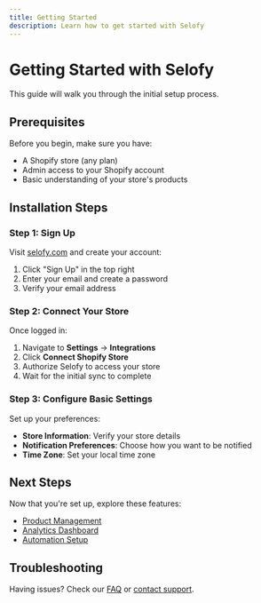 ```yaml
---
title: Getting Started
description: Learn how to get started with Selofy
---
```


# Getting Started with Selofy

This guide will walk you through the initial setup process.

## Prerequisites

Before you begin, make sure you have:

- A Shopify store (any plan)
- Admin access to your Shopify account
- Basic understanding of your store's products

## Installation Steps

### Step 1: Sign Up

Visit [selofy.com](https://selofy.com) and create your account:

1. Click "Sign Up" in the top right
2. Enter your email and create a password
3. Verify your email address

### Step 2: Connect Your Store

Once logged in:

1. Navigate to **Settings** → **Integrations**
2. Click **Connect Shopify Store**
3. Authorize Selofy to access your store
4. Wait for the initial sync to complete

### Step 3: Configure Basic Settings

Set up your preferences:

- **Store Information**: Verify your store details
- **Notification Preferences**: Choose how you want to be notified
- **Time Zone**: Set your local time zone

## Next Steps

Now that you're set up, explore these features:

- [Product Management](/docs/features/products)
- [Analytics Dashboard](/docs/features/analytics)
- [Automation Setup](/docs/features/automation)

## Troubleshooting

Having issues? Check our [FAQ](/docs/support/faq) or [contact support](mailto:support@selofy.com).
